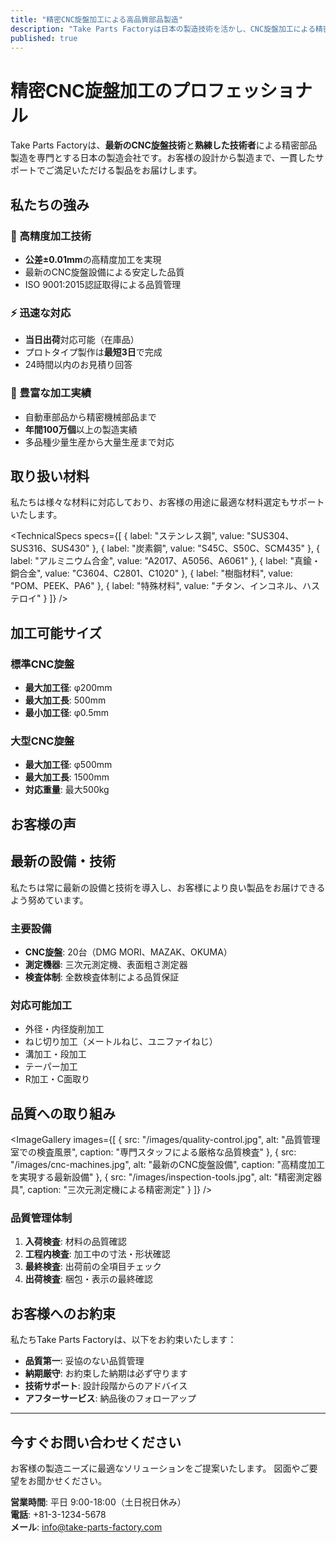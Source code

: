```yaml
---
title: "精密CNC旋盤加工による高品質部品製造"
description: "Take Parts Factoryは日本の製造技術を活かし、CNC旋盤加工による精密部品製造を行っています。プロトタイプから大量生産まで、お客様のニーズにお応えします。"
published: true
---
```


# 精密CNC旋盤加工のプロフェッショナル

Take Parts Factoryは、**最新のCNC旋盤技術**と**熟練した技術者**による精密部品製造を専門とする日本の製造会社です。お客様の設計から製造まで、一貫したサポートでご満足いただける製品をお届けします。

<CallToAction
  title="お見積りは無料です"
  description="図面をお送りいただければ、24時間以内にお見積りをご提示いたします"
  buttonText="今すぐお問い合わせ"
  buttonLink="/contact"
  variant="primary"
/>

## 私たちの強み

### 🎯 高精度加工技術
- **公差±0.01mm**の高精度加工を実現
- 最新のCNC旋盤設備による安定した品質
- ISO 9001:2015認証取得による品質管理

### ⚡ 迅速な対応
- **当日出荷**対応可能（在庫品）
- プロトタイプ製作は**最短3日**で完成
- 24時間以内のお見積り回答

### 🔧 豊富な加工実績
- 自動車部品から精密機械部品まで
- **年間100万個**以上の製造実績
- 多品種少量生産から大量生産まで対応

## 取り扱い材料

私たちは様々な材料に対応しており、お客様の用途に最適な材料選定もサポートいたします。

<TechnicalSpecs
  specs={[
    { label: "ステンレス鋼", value: "SUS304、SUS316、SUS430" },
    { label: "炭素鋼", value: "S45C、S50C、SCM435" },
    { label: "アルミニウム合金", value: "A2017、A5056、A6061" },
    { label: "真鍮・銅合金", value: "C3604、C2801、C1020" },
    { label: "樹脂材料", value: "POM、PEEK、PA6" },
    { label: "特殊材料", value: "チタン、インコネル、ハステロイ" }
  ]}
/>

## 加工可能サイズ

### 標準CNC旋盤
- **最大加工径**: φ200mm
- **最大加工長**: 500mm
- **最小加工径**: φ0.5mm

### 大型CNC旋盤
- **最大加工径**: φ500mm
- **最大加工長**: 1500mm
- **対応重量**: 最大500kg

## お客様の声

<CustomerTestimonial
  quote="Take Parts Factoryさんには長年お世話になっています。品質が安定しており、納期も確実に守っていただけるので、安心して発注できます。特に急ぎの案件でも柔軟に対応していただき、大変助かっています。"
  author="田中 太郎"
  company="株式会社精密機械製作所"
/>

<CustomerTestimonial
  quote="複雑な形状の部品でも、技術力の高さで期待以上の仕上がりを実現していただきました。図面の段階から製造性を考慮したアドバイスもいただき、コストダウンにもつながりました。"
  author="佐藤 花子"
  company="自動車部品商事株式会社"
/>

## 最新の設備・技術

私たちは常に最新の設備と技術を導入し、お客様により良い製品をお届けできるよう努めています。

### 主要設備
- **CNC旋盤**: 20台（DMG MORI、MAZAK、OKUMA）
- **測定機器**: 三次元測定機、表面粗さ測定器
- **検査体制**: 全数検査体制による品質保証

### 対応可能加工
- 外径・内径旋削加工
- ねじ切り加工（メートルねじ、ユニファイねじ）
- 溝加工・段加工
- テーパー加工
- R加工・C面取り

## 品質への取り組み

<ImageGallery
  images={[
    {
      src: "/images/quality-control.jpg",
      alt: "品質管理室での検査風景",
      caption: "専門スタッフによる厳格な品質検査"
    },
    {
      src: "/images/cnc-machines.jpg",
      alt: "最新のCNC旋盤設備",
      caption: "高精度加工を実現する最新設備"
    },
    {
      src: "/images/inspection-tools.jpg",
      alt: "精密測定器具",
      caption: "三次元測定機による精密測定"
    }
  ]}
/>

### 品質管理体制
1. **入荷検査**: 材料の品質確認
2. **工程内検査**: 加工中の寸法・形状確認
3. **最終検査**: 出荷前の全項目チェック
4. **出荷検査**: 梱包・表示の最終確認

## お客様へのお約束

私たちTake Parts Factoryは、以下をお約束いたします：

- **品質第一**: 妥協のない品質管理
- **納期厳守**: お約束した納期は必ず守ります
- **技術サポート**: 設計段階からのアドバイス
- **アフターサービス**: 納品後のフォローアップ

---

## 今すぐお問い合わせください

お客様の製造ニーズに最適なソリューションをご提案いたします。
図面やご要望をお聞かせください。

<CallToAction
  title="無料お見積り・技術相談"
  description="経験豊富なエンジニアがお客様のご要望にお応えします"
  buttonText="お問い合わせフォームへ"
  buttonLink="/contact"
  variant="secondary"
/>

**営業時間**: 平日 9:00-18:00（土日祝日休み）  
**電話**: +81-3-1234-5678  
**メール**: info@take-parts-factory.com